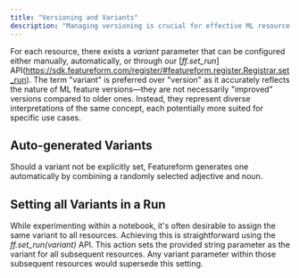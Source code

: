 ```yaml
---
title: "Versioning and Variants"
description: "Managing versioning is crucial for effective ML resource management. Featureform empowers you to implement versioning across your data sources, transformations, features, labels, and training sets. Each of these resources is inherently immutable by default, ensuring you can confidently utilize versioned resources created by others without the risk of disruption due to upstream modifications."
---
```


For each resource, there exists a *variant* parameter that can be configured either manually, automatically, or through our [*ff.set_run*] API(https://sdk.featureform.com/register/#featureform.register.Registrar.set_run). The term "variant" is preferred over "version" as it accurately reflects the nature of ML feature versions—they are not necessarily "improved" versions compared to older ones. Instead, they represent diverse interpretations of the same concept, each potentially more suited for specific use cases.

## Auto-generated Variants

Should a variant not be explicitly set, Featureform generates one automatically by combining a randomly selected adjective and noun.

## Setting all Variants in a Run

While experimenting within a notebook, it's often desirable to assign the same variant to all resources. Achieving this is straightforward using the *ff.set_run(variant)* API. This action sets the provided string parameter as the variant for all subsequent resources. Any variant parameter within those subsequent resources would supersede this setting.
